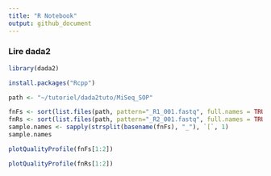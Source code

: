 ```yaml
---
title: "R Notebook"
output: github_document
---
```


### Lire dada2

```r
library(dada2)
```

```r
install.packages("Rcpp")
```

```r
path <- "~/tutoriel/dada2tuto/MiSeq_SOP"
```

```r
fnFs <- sort(list.files(path, pattern="_R1_001.fastq", full.names = TRUE))
fnRs <- sort(list.files(path, pattern="_R2_001.fastq", full.names = TRUE))
sample.names <- sapply(strsplit(basename(fnFs), "_"), `[`, 1)
sample.names
```

```r
plotQualityProfile(fnFs[1:2])
```

```r
plotQualityProfile(fnRs[1:2])
```









